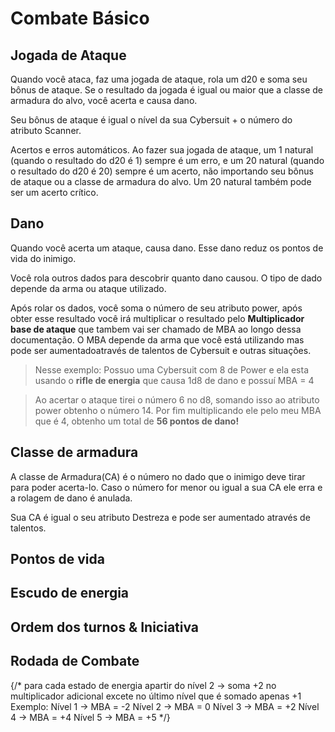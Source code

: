 # Combate Básico 

## Jogada de Ataque

Quando você ataca, faz uma jogada de ataque, rola um d20 e soma seu bônus de ataque. Se o resultado da jogada
é igual ou maior que a classe de armadura do alvo, você acerta e causa dano.

Seu bônus de ataque é igual o nível da sua Cybersuit + o número do atributo Scanner.

Acertos e erros automáticos. Ao fazer sua jogada de ataque, um 1 natural (quando o resultado do d20 é 1) sempre
é um erro, e um 20 natural (quando o resultado do d20 é 20) sempre é um acerto, não importando seu bônus de 
ataque ou a classe de armadura do alvo. Um 20 natural também pode ser um acerto crítico.

## Dano

Quando você acerta um ataque, causa dano. Esse dano reduz os pontos de vida do inimigo.

Você rola outros dados para descobrir quanto dano causou. O tipo de dado depende da arma ou ataque utilizado.

Após rolar os dados, você soma o número de seu atributo power, após obter esse resultado você irá multiplicar
o resultado pelo **Multiplicador base de ataque** que tambem vai ser chamado de MBA ao longo dessa
documentação. O MBA depende da arma que você está utilizando mas pode ser aumentadoatravés de talentos de 
Cybersuit e outras situações.

> Nesse exemplo: Possuo uma Cybersuit com 8 de Power e ela esta usando o **rifle de energia** que causa 
>1d8 de dano e possuí MBA = 4

> Ao acertar o ataque tirei o número 6 no d8, somando isso ao atributo power obtenho o número 14.
> Por fim multiplicando ele pelo meu MBA que é 4, obtenho um total de __56 pontos de dano!__

## Classe de armadura

A classe de Armadura(CA) é o número no dado que o inimigo deve tirar para poder acerta-lo. Caso o número for menor
ou igual a sua CA ele erra e a rolagem de dano é anulada.

Sua CA é igual o seu atributo Destreza e pode ser aumentado através de talentos.

## Pontos de vida

## Escudo de energia

## Ordem dos turnos & Iniciativa

## Rodada de Combate

{/* para cada estado de energia apartir do nível 2 -> soma +2 no multiplicador adicional excete no último nível que é somado apenas +1
Exemplo:
Nível 1 -> MBA = -2
Nível 2 -> MBA = 0
Nível 3 -> MBA = +2
Nível 4 -> MBA = +4
Nível 5 -> MBA = +5 */}